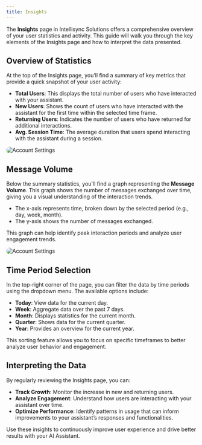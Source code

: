 ```yaml
---
title: Insights
---
```


The **Insights** page in Intellisync Solutions offers a comprehensive overview of your user statistics and activity. This guide will walk you through the key elements of the Insights page and how to interpret the data presented.

## Overview of Statistics

At the top of the Insights page, you’ll find a summary of key metrics that provide a quick snapshot of your user activity:

- **Total Users**: This displays the total number of users who have interacted with your assistant.
- **New Users**: Shows the count of users who have interacted with the assistant for the first time within the selected time frame.
- **Returning Users**: Indicates the number of users who have returned for additional interactions.
- **Avg. Session Time**: The average duration that users spend interacting with the assistant during a session.

<img 
  src="https://utfs.io/f/5562f109-3f79-42f1-a08f-9def5a12dcdd-90kau3.png" 
  alt="Account Settings" 
  style="border-radius: 20px;" 
/>

## Message Volume

Below the summary statistics, you'll find a graph representing the **Message Volume**. This graph shows the number of messages exchanged over time, giving you a visual understanding of the interaction trends.

- The x-axis represents time, broken down by the selected period (e.g., day, week, month).
- The y-axis shows the number of messages exchanged.

This graph can help identify peak interaction periods and analyze user engagement trends.

<img 
  src="https://utfs.io/f/10e2419f-ca60-498b-94f8-6ac81e71457c-5jr42o.png" 
  alt="Account Settings" 
  style="border-radius: 20px;" 
/>

## Time Period Selection

In the top-right corner of the page, you can filter the data by time periods using the dropdown menu. The available options include:

- **Today**: View data for the current day.
- **Week**: Aggregate data over the past 7 days.
- **Month**: Displays statistics for the current month.
- **Quarter**: Shows data for the current quarter.
- **Year**: Provides an overview for the current year.

This sorting feature allows you to focus on specific timeframes to better analyze user behavior and engagement.

## Interpreting the Data

By regularly reviewing the Insights page, you can:

- **Track Growth**: Monitor the increase in new and returning users.
- **Analyze Engagement**: Understand how users are interacting with your assistant over time.
- **Optimize Performance**: Identify patterns in usage that can inform improvements to your assistant’s responses and functionalities.

Use these insights to continuously improve user experience and drive better results with your AI Assistant.




